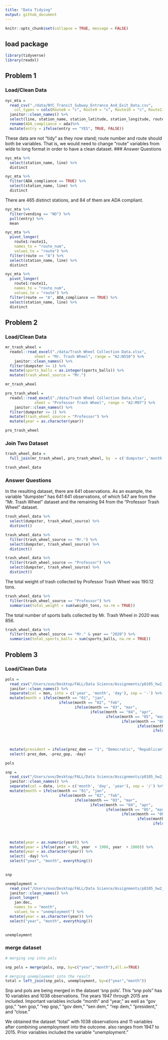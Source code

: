 ```yaml
---
title: "Data Tidying"
output: github_document
---
```

```r
knitr::opts_chunk$set(collapse = TRUE, message = FALSE)
```

## load package
```r
library(tidyverse) 
library(readxl)
```


## Problem 1
### Load/Clean Data
```r
nyc_mta = 
  read_csv("./data/NYC_Transit_Subway_Entrance_And_Exit_Data.csv", 
    col_types = cols(Route8 = "c", Route9 = "c", Route10 = "c", Route11 = "c")) %>%
  janitor::clean_names() %>%
  select(line, station_name, station_latitude, station_longitude, route1:route11, entry, vending, entrance_type, ada) %>% 
  rename(ADA_compliance = ada)%>% 
  mutate(entry = ifelse(entry == "YES", TRUE, FALSE))

```

These data are not "tidy" as they now stand; route number and route should both be variables. That is, we would need to change "route" variables from wide to long format in order to have a clean dataset. 
### Answer Questions
```r
nyc_mta %>% 
  select(station_name, line) %>% 
  distinct

nyc_mta %>% 
  filter(ADA_compliance == TRUE) %>% 
  select(station_name, line) %>% 
  distinct
```

There are 465 distinct stations, and 84 of them are ADA compliant.

```r
nyc_mta %>% 
  filter(vending == "NO") %>% 
  pull(entry) %>% 
  mean
```

```r
nyc_mta %>% 
  pivot_longer(
    route1:route11,
    names_to = "route_num",
    values_to = "route") %>% 
  filter(route == "A") %>% 
  select(station_name, line) %>% 
  distinct

nyc_mta %>% 
  pivot_longer(
    route1:route11,
    names_to = "route_num",
    values_to = "route") %>% 
  filter(route == "A", ADA_compliance == TRUE) %>% 
  select(station_name, line) %>% 
  distinct
```

## Problem 2
### Load/Clean Data

```r
mr_trash_wheel = 
  readxl::read_excel("./data/Trash Wheel Collection Data.xlsx",
             sheet = "Mr. Trash Wheel", range = "A2:N550") %>%
    janitor::clean_names() %>%
  filter(dumpster >= 1) %>% 
  mutate(sports_balls = as.integer(sports_balls)) %>%
  mutate(trash_wheel_source = "Mr.")

mr_trash_wheel
```

```r
pro_trash_wheel = 
  readxl::read_excel("./data/Trash Wheel Collection Data.xlsx",
             sheet = "Professor Trash Wheel", range = "A2:M97") %>%
    janitor::clean_names() %>%
  filter(dumpster >= 1) %>%
  mutate(trash_wheel_source = "Professor") %>% 
  mutate(year = as.character(year))

pro_trash_wheel
```

### Join Two Dataset
```r
trash_wheel_data = 
  full_join(mr_trash_wheel, pro_trash_wheel, by  = c('dumpster','month','year','date','weight_tons','volume_cubic_yards','plastic_bottles','polystyrene','cigarette_butts','glass_bottles', 'grocery_bags', 'chip_bags', 'homes_powered', 'trash_wheel_source'))

trash_wheel_data

```

### Answer Questions

In the resulting dataset, there are 641 observations. As an example, the variable "dumpster" has 641 641 observations, of which 547 are from the "Mr. Trash Wheel" dataset and the remaining 94 from the "Professor Trash Wheel" dataset.

```r
trash_wheel_data %>% 
  select(dumpster, trash_wheel_source) %>% 
  distinct()

trash_wheel_data %>% 
  filter(trash_wheel_source == "Mr.") %>% 
  select(dumpster, trash_wheel_source) %>% 
  distinct()

trash_wheel_data %>% 
  filter(trash_wheel_source == "Professor") %>% 
  select(dumpster, trash_wheel_source) %>% 
  distinct()
```
The total weight of trash collected by Professor Trash Wheel was  190.12 tons.

```r
trash_wheel_data %>% 
  filter(trash_wheel_source == "Professor") %>% 
  summarise(total_weight = sum(weight_tons, na.rm = TRUE))

```

The total number of sports balls collected by Mr. Trash Wheel in 2020 was 856.

```r
trash_wheel_data %>% 
  filter(trash_wheel_source == "Mr." & year == "2020") %>% 
  summarise(total_sports_balls = sum(sports_balls, na.rm = TRUE))

```

## Problem 3
### Load/Clean Data

```r
pols = 
  read_csv("/Users/ovo/Desktop/FALL/Data Science/Assignments/p8105_hw2_ys3508/data/p8105_hw2_ajg2202/data/fivethirtyeight_datasets/pols_month.csv") %>%
  janitor::clean_names() %>%
  separate(col = mon, into = c('year', 'month', 'day'), sep = '-') %>% 
  mutate(month = ifelse(month == "01", "jan", 
                        ifelse(month == "02", "feb", 
                               ifelse(month == "03", "mar", 
                                      ifelse(month == "04", "apr", 
                                             ifelse(month == "05", "may", 
                                                    ifelse(month == "06", "jun", 
                                                           ifelse(month == "07", "jul", 
                                                                  ifelse(month == "08", "aug",
                                                                         ifelse(month == "09", "sep", 
                                                                                ifelse(month == "10", "oct", 
                                                                                       ifelse(month == "11", "nov", "dec")))))))))))) %>%  
  mutate(president = ifelse(prez_dem == "1", "Democratic", "Republican")) %>% 
  select(-prez_dem, -prez_gop, -day)

pols
```

```r
snp = 
  read_csv("/Users/ovo/Desktop/FALL/Data Science/Assignments/p8105_hw2_ys3508/data/p8105_hw2_ajg2202/data/fivethirtyeight_datasets/snp.csv") %>%
  janitor::clean_names() %>%
  separate(col = date, into = c('month', 'day', 'year'), sep = '/') %>% 
  mutate(month = ifelse(month == "01", "jan", 
                        ifelse(month == "02", "feb", 
                               ifelse(month == "03", "mar", 
                                      ifelse(month == "04", "apr", 
                                             ifelse(month == "05", "may", 
                                                    ifelse(month == "06", "jun", 
                                                           ifelse(month == "07", "jul", 
                                                                  ifelse(month == "08", "aug",
                                                                         ifelse(month == "09", "sep", 
                                                                                ifelse(month == "10", "oct", 
                                                                                       ifelse(month == "11", "nov", "dec")))))))))))) %>% 
  mutate(year = as.numeric(year)) %>% 
  mutate(year = ifelse(year > 90, year  + 1900, year  + 2000)) %>%
  mutate(year = as.character(year)) %>% 
  select( -day) %>% 
  select("year", "month", everything())
 

snp
```


```r
unemployment = 
  read_csv("/Users/ovo/Desktop/FALL/Data Science/Assignments/p8105_hw2_ys3508/data/p8105_hw2_ajg2202/data/fivethirtyeight_datasets/unemployment.csv") %>%
  janitor::clean_names() %>%
  pivot_longer(
    jan:dec,
    names_to = "month",
    values_to = "unemployment") %>%
  mutate(year = as.character(year)) %>% 
  select("year", "month", everything())
 

unemployment
```

### merge dataset
```r
# merging snp into pols

snp_pols = merge(pols, snp, by=c("year","month"),all.x=TRUE)

# merging unemployment into the result
total = left_join(snp_pols, unemployment, by=c("year","month"))

```

Snp and pols are being merged in the dataset 'snp pols'. This "snp pols" has 10 variables and 1038 observations. The years 1947 through 2015 are included. Important variables include "month" and "year," as well as "gov gop," "sen gop," "rep gop," "gov dem," "sen dem," "rep dem," "president," and "close."

We obtained the dataset "total" with 1038 observations and 11 variables after combining unemployment into the outcome. also ranges from 1947 to 2015. Prior variables included the variable "unemployment."



